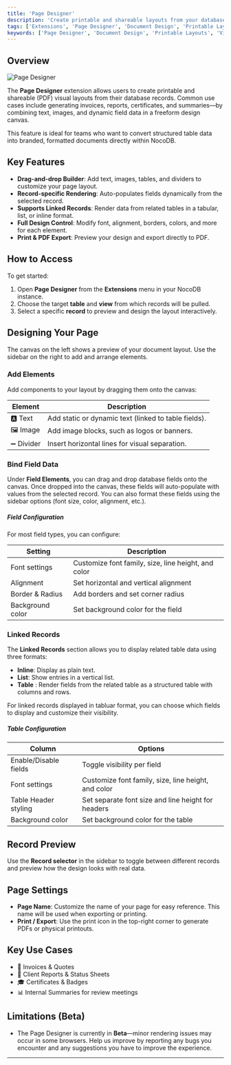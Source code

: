 ```yaml
---
title: 'Page Designer'
description: 'Create printable and shareable layouts from your database records'
tags: ['Extensions', 'Page Designer', 'Document Design', 'Printable Layouts', 'Visual Layouts']
keywords: ['Page Designer', 'Document Design', 'Printable Layouts', 'Visual Layouts', 'Database Records']
---
```


## Overview

![Page Designer](/img/v2/extensions/page-designer/overview.png)

The **Page Designer** extension allows users to create printable and shareable (PDF) visual layouts from their database records. Common use cases include generating invoices, reports, certificates, and summaries—by combining text, images, and dynamic field data in a freeform design canvas.

This feature is ideal for teams who want to convert structured table data into branded, formatted documents directly within NocoDB.


## Key Features
* **Drag-and-drop Builder**: Add text, images, tables, and dividers to customize your page layout.
* **Record-specific Rendering**: Auto-populates fields dynamically from the selected record.
* **Supports Linked Records**: Render data from related tables in a tabular, list, or inline format.
* **Full Design Control**: Modify font, alignment, borders, colors, and more for each element.
* **Print & PDF Export**: Preview your design and export directly to PDF.


## How to Access

To get started:
1. Open **Page Designer** from the **Extensions** menu in your NocoDB instance.
2. Choose the target **table** and **view** from which records will be pulled.
3. Select a specific **record** to preview and design the layout interactively.


## Designing Your Page

The canvas on the left shows a preview of your document layout. Use the sidebar on the right to add and arrange elements.

### Add Elements

Add components to your layout by dragging them onto the canvas:

| Element   | Description                                          |
|-----------|------------------------------------------------------|
| 🅰️ Text  | Add static or dynamic text (linked to table fields). |
| 🖼️ Image | Add image blocks, such as logos or banners.          |
| ➖ Divider | Insert horizontal lines for visual separation.       |


### Bind Field Data

Under **Field Elements**, you can drag and drop database fields onto the canvas. Once dropped into the canvas, these fields will auto-populate with values from the selected record. You can also format these fields using the sidebar options (font size, color, alignment, etc.).

##### Field Configuration

For most field types, you can configure:

| Setting          | Description                                         |
|------------------|-----------------------------------------------------|
| Font settings    | Customize font family, size, line height, and color |
| Alignment        | Set horizontal and vertical alignment               |
| Border & Radius  | Add borders and set corner radius                   |
| Background color | Set background color for the field                  |


### Linked Records

The **Linked Records** section allows you to display related table data using three formats:

* **Inline**: Display as plain text.
* **List**: Show entries in a vertical list.
* **Table** : Render fields from the related table as a structured table with columns and rows.

For linked records displayed in tabluar format, you can choose which fields to display and customize their visibility.

##### Table Configuration

| Column                | Options                                             |
|-----------------------|-----------------------------------------------------|
| Enable/Disable fields | Toggle visibility per field                         |
| Font settings         | Customize font family, size, line height, and color |
| Table Header styling  | Set separate font size and line height for headers  |
| Background color      | Set background color for the table                  |


## Record Preview

Use the **Record selector** in the sidebar to toggle between different records and preview how the design looks with real data.


## Page Settings

* **Page Name**: Customize the name of your page for easy reference. This name will be used when exporting or printing.
* **Print / Export**: Use the print icon in the top-right corner to generate PDFs or physical printouts.

## Key Use Cases

* 🧾 Invoices & Quotes
* 📄 Client Reports & Status Sheets
* 🎓 Certificates & Badges
* 📊 Internal Summaries for review meetings


## Limitations (Beta)

* The Page Designer is currently in **Beta**—minor rendering issues may occur in some browsers. Help us improve by reporting any bugs you encounter and any suggestions you have to improve the experience.

---